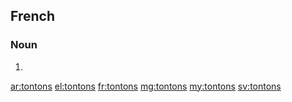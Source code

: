 ==French==

===Noun===
{{head|fr|noun plural form|g=m}}

# {{plural of|tonton|lang=fr}}

[[ar:tontons]]
[[el:tontons]]
[[fr:tontons]]
[[mg:tontons]]
[[my:tontons]]
[[sv:tontons]]